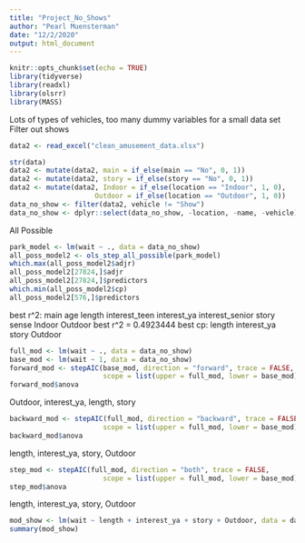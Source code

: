 ```yaml
---
title: "Project_No_Shows"
author: "Pearl Muensterman"
date: "12/2/2020"
output: html_document
---
```


```r
knitr::opts_chunk$set(echo = TRUE)
library(tidyverse)
library(readxl)
library(olsrr)
library(MASS)
```

Lots of types of vehicles, too many dummy variables for a small data set
Filter out shows

```r
data2 <- read_excel("clean_amusement_data.xlsx")

str(data)
data2 <- mutate(data2, main = if_else(main == "No", 0, 1))
data2 <- mutate(data2, story = if_else(story == "No", 0, 1))
data2 <- mutate(data2, Indoor = if_else(location == "Indoor", 1, 0),
                     Outdoor = if_else(location == "Outdoor", 1, 0))
data_no_show <- filter(data2, vehicle != "Show")
data_no_show <- dplyr::select(data_no_show, -location, -name, -vehicle)
```

All Possible
```r
park_model <- lm(wait ~ ., data = data_no_show)
all_poss_model2 <- ols_step_all_possible(park_model)
which.max(all_poss_model2$adjr)
all_poss_model2[27824,]$adjr
all_poss_model2[27824,]$predictors
which.min(all_poss_model2$cp)
all_poss_model2[576,]$predictors
```
best r^2: main age length interest_teen interest_ya interest_senior story sense Indoor Outdoor
best r^2 = 0.4923444
best cp: length interest_ya story Outdoor

```r
full_mod <- lm(wait ~ ., data = data_no_show)
base_mod <- lm(wait ~ 1, data = data_no_show)
forward_mod <- stepAIC(base_mod, direction = "forward", trace = FALSE, 
                       scope = list(upper = full_mod, lower = base_mod))
forward_mod$anova
```
Outdoor, interest_ya, length, story

```r
backward_mod <- stepAIC(full_mod, direction = "backward", trace = FALSE, 
                       scope = list(upper = full_mod, lower = base_mod))
backward_mod$anova
```
length, interest_ya, story, Outdoor

```r
step_mod <- stepAIC(full_mod, direction = "both", trace = FALSE, 
                       scope = list(upper = full_mod, lower = base_mod))
step_mod$anova
```
length, interest_ya, story, Outdoor

```r
mod_show <- lm(wait ~ length + interest_ya + story + Outdoor, data = data_no_show)
summary(mod_show)
```


